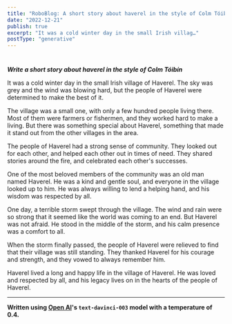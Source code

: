 ```yaml
---
title: "RoboBlog: A short story about haverel in the style of Colm Tóibín"
date: "2022-12-21"
publish: true
excerpt: "It was a cold winter day in the small Irish villag…"
postType: "generative"
---
```

#

***Write a short story about haverel in the style of Colm Tóibín***

It was a cold winter day in the small Irish village of Haverel. The sky was grey and the wind was blowing hard, but the people of Haverel were determined to make the best of it.

The village was a small one, with only a few hundred people living there. Most of them were farmers or fishermen, and they worked hard to make a living. But there was something special about Haverel, something that made it stand out from the other villages in the area.

The people of Haverel had a strong sense of community. They looked out for each other, and helped each other out in times of need. They shared stories around the fire, and celebrated each other's successes.

One of the most beloved members of the community was an old man named Haverel. He was a kind and gentle soul, and everyone in the village looked up to him. He was always willing to lend a helping hand, and his wisdom was respected by all.

One day, a terrible storm swept through the village. The wind and rain were so strong that it seemed like the world was coming to an end. But Haverel was not afraid. He stood in the middle of the storm, and his calm presence was a comfort to all.

When the storm finally passed, the people of Haverel were relieved to find that their village was still standing. They thanked Haverel for his courage and strength, and they vowed to always remember him.

Haverel lived a long and happy life in the village of Haverel. He was loved and respected by all, and his legacy lives on in the hearts of the people of Haverel.

---
**Written using [Open AI](https://openai.com/)'s `text-davinci-003` model with a temperature of 0.4.**
